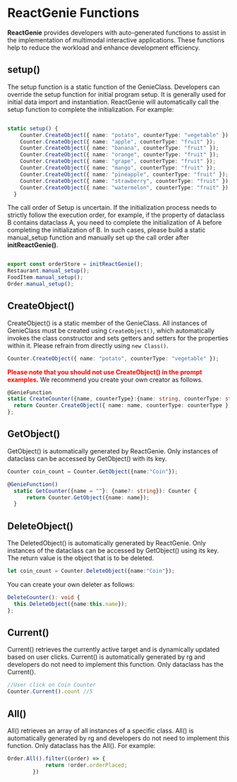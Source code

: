 # ReactGenie Functions

**ReactGenie** provides developers with auto-generated functions to assist in the implementation of multimodal interactive applications. These functions help to reduce the workload and enhance development efficiency.

## setup()

The setup function is a static function of the GenieClass. Developers can override the setup function for initial program setup. It is generally used for initial data import and instantiation. ReactGenie will automatically call the setup function to complete the initialization. For example:

```typescript filename="Counter.ts" {3} copy

static setup() {
    Counter.CreateObject({ name: "potato", counterType: "vegetable" });
    Counter.CreateObject({ name: "apple", counterType: "fruit" });
    Counter.CreateObject({ name: "banana", counterType: "fruit" });
    Counter.CreateObject({ name: "orange", counterType: "fruit" });
    Counter.CreateObject({ name: "grape", counterType: "fruit" });
    Counter.CreateObject({ name: "mango", counterType: "fruit" });
    Counter.CreateObject({ name: "pineapple", counterType: "fruit" });
    Counter.CreateObject({ name: "strawberry", counterType: "fruit" });
    Counter.CreateObject({ name: "watermelon", counterType: "fruit" });
  }
```

The call order of Setup is uncertain. If the initialization process needs to strictly follow the execution order, for example, if the property of dataclass B contains dataclass A, you need to complete the initialization of A before completing the initialization of B. In such cases, please build a static manual_setup function and manually set up the call order after **initReactGenie()**.

```typescript filename="orderStore.ts" {3} copy

export const orderStore = initReactGenie();
Restaurant.manual_setup();
FoodItem.manual_setup();
Order.manual_setup();
```



## CreateObject()

CreateObject() is a static member of the GenieClass. All instances of GenieClass must be created using `CreateObject()`, which automatically invokes the class constructor and sets getters and setters for the properties within it. Please refrain from directly using `new Class()`.

```typescript filename="Counter.ts" {3} copy
Counter.CreateObject({ name: "potato", counterType: "vegetable" });
```

<font color="red">**Please note that you should not use CreateObject() in the prompt examples.**</font>
We recommend you create your own creator as follows.

```typescript filename="Counter.ts" {3} copy
@GenieFunction
static CreateCounter({name, counterType}:{name: string, counterType: string}) : Counter{
  return Counter.CreateObject({ name: name, counterType: counterType })
};
```



## GetObject()

GetObject() is automatically generated by ReactGenie. Only instances of dataclass can be accessed by GetObject() with its key.

```typescript copy
Counter coin_count = Counter.GetObject({name:"Coin"});
```
```typescript filename="Counter.ts" {3} copy
@GenieFunction()
  static GetCounter({name = ""}: {name?: string}): Counter {
      return Counter.GetObject({name: name});
  }

```

## DeleteObject()

The DeletedObject() is automatically generated by ReactGenie. Only instances of the dataclass can be accessed by GetObject() using its key. The return value is the object that is to be deleted.

```typescript copy 
let coin_count = Counter.DeleteObject({name:"Coin"});
```
You can create your own deleter as follows:

```typescript copy 
DeleteCounter(): void {
  this.DeleteObject({name:this.name});
};
```


## Current()

Current() retrieves the currently active target and is dynamically updated based on user clicks. Current() is automatically generated by rg and developers do not need to implement this function. Only dataclass has the Current().

```typescript copy
//User click on Coin Counter
Counter.Current().count //5
```



## All()

All() retrieves an array of all instances of a specific class. All() is automatically generated by rg and developers do not need to implement this function. Only dataclass has the All(). For example:

```typescript copy
Order.All().filter((order) => {
            return !order.orderPlaced;
        })
```